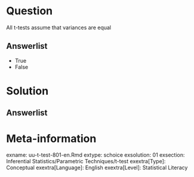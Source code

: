 
Question
========
  
All t-tests assume that variances are equal
  
Answerlist
----------
* True
* False


Solution
========
  


Answerlist
----------



Meta-information
================
exname: uu-t-test-801-en.Rmd
extype: schoice
exsolution: 01
exsection: Inferential Statistics/Parametric Techniques/t-test
exextra[Type]: Conceptual
exextra[Language]: English
exextra[Level]: Statistical Literacy

